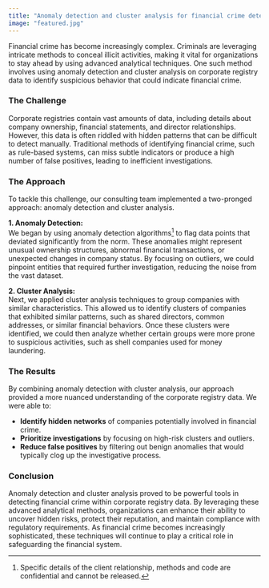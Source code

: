 ```yaml
---
title: "Anomaly detection and cluster analysis for financial crime detection"  
image: "featured.jpg"  
---
```


Financial crime has become increasingly complex. Criminals are leveraging intricate methods to conceal illicit activities, making it vital for organizations to stay ahead by using advanced analytical techniques. One such method involves using anomaly detection and cluster analysis on corporate registry data to identify suspicious behavior that could indicate financial crime.

### The Challenge

Corporate registries contain vast amounts of data, including details about company ownership, financial statements, and director relationships. However, this data is often riddled with hidden patterns that can be difficult to detect manually. Traditional methods of identifying financial crime, such as rule-based systems, can miss subtle indicators or produce a high number of false positives, leading to inefficient investigations.

### The Approach

To tackle this challenge, our consulting team implemented a two-pronged approach: anomaly detection and cluster analysis.

**1. Anomaly Detection:**  
We began by using anomaly detection algorithms[^1] to flag data points that deviated significantly from the norm. These anomalies might represent unusual ownership structures, abnormal financial transactions, or unexpected changes in company status. By focusing on outliers, we could pinpoint entities that required further investigation, reducing the noise from the vast dataset.

**2. Cluster Analysis:**  
Next, we applied cluster analysis techniques to group companies with similar characteristics. This allowed us to identify clusters of companies that exhibited similar patterns, such as shared directors, common addresses, or similar financial behaviors. Once these clusters were identified, we could then analyze whether certain groups were more prone to suspicious activities, such as shell companies used for money laundering.

### The Results

By combining anomaly detection with cluster analysis, our approach provided a more nuanced understanding of the corporate registry data. We were able to:

- **Identify hidden networks** of companies potentially involved in financial crime.
- **Prioritize investigations** by focusing on high-risk clusters and outliers.
- **Reduce false positives** by filtering out benign anomalies that would typically clog up the investigative process.

### Conclusion

Anomaly detection and cluster analysis proved to be powerful tools in detecting financial crime within corporate registry data. By leveraging these advanced analytical methods, organizations can enhance their ability to uncover hidden risks, protect their reputation, and maintain compliance with regulatory requirements. As financial crime becomes increasingly sophisticated, these techniques will continue to play a critical role in safeguarding the financial system. 

[^1]: Specific details of the client relationship, methods and code are confidential and cannot be released. 